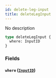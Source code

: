```yaml
---
id: delete-leg-input
title: deleteLegInput
---
```


No description

```graphql
type deleteLegInput {
  where: InputID
}
```

### Fields

#### `where` ([`InputID`](/v1/inputs/input-id))
